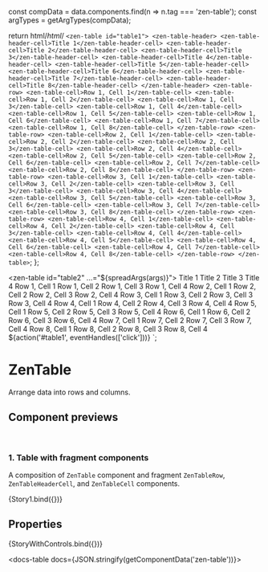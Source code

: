 
const compData = data.components.find(n => n.tag === 'zen-table');
const argTypes = getArgTypes(compData);

<Meta title="In progress/Tables/Table" component="zen-table" argTypes={argTypes} />

  return html/*html*/ `
    <zen-table id="table1">
      <zen-table-header>
        <zen-table-header-cell>Title 1</zen-table-header-cell>
        <zen-table-header-cell>Title 2</zen-table-header-cell>
        <zen-table-header-cell>Title 3</zen-table-header-cell>
        <zen-table-header-cell>Title 4</zen-table-header-cell>
        <zen-table-header-cell>Title 5</zen-table-header-cell>
        <zen-table-header-cell>Title 6</zen-table-header-cell>
        <zen-table-header-cell>Title 7</zen-table-header-cell>
        <zen-table-header-cell>Title 8</zen-table-header-cell>
      </zen-table-header>
      <zen-table-row>
        <zen-table-cell>Row 1, Cell 1</zen-table-cell>
        <zen-table-cell>Row 1, Cell 2</zen-table-cell>
        <zen-table-cell>Row 1, Cell 3</zen-table-cell>
        <zen-table-cell>Row 1, Cell 4</zen-table-cell>
        <zen-table-cell>Row 1, Cell 5</zen-table-cell>
        <zen-table-cell>Row 1, Cell 6</zen-table-cell>
        <zen-table-cell>Row 1, Cell 7</zen-table-cell>
        <zen-table-cell>Row 1, Cell 8</zen-table-cell>
      </zen-table-row>
      <zen-table-row>
        <zen-table-cell>Row 2, Cell 1</zen-table-cell>
        <zen-table-cell>Row 2, Cell 2</zen-table-cell>
        <zen-table-cell>Row 2, Cell 3</zen-table-cell>
        <zen-table-cell>Row 2, Cell 4</zen-table-cell>
        <zen-table-cell>Row 2, Cell 5</zen-table-cell>
        <zen-table-cell>Row 2, Cell 6</zen-table-cell>
        <zen-table-cell>Row 2, Cell 7</zen-table-cell>
        <zen-table-cell>Row 2, Cell 8</zen-table-cell>
      </zen-table-row>
      <zen-table-row>
        <zen-table-cell>Row 3, Cell 1</zen-table-cell>
        <zen-table-cell>Row 3, Cell 2</zen-table-cell>
        <zen-table-cell>Row 3, Cell 3</zen-table-cell>
        <zen-table-cell>Row 3, Cell 4</zen-table-cell>
        <zen-table-cell>Row 3, Cell 5</zen-table-cell>
        <zen-table-cell>Row 3, Cell 6</zen-table-cell>
        <zen-table-cell>Row 3, Cell 7</zen-table-cell>
        <zen-table-cell>Row 3, Cell 8</zen-table-cell>
      </zen-table-row>
      <zen-table-row>
        <zen-table-cell>Row 4, Cell 1</zen-table-cell>
        <zen-table-cell>Row 4, Cell 2</zen-table-cell>
        <zen-table-cell>Row 4, Cell 3</zen-table-cell>
        <zen-table-cell>Row 4, Cell 4</zen-table-cell>
        <zen-table-cell>Row 4, Cell 5</zen-table-cell>
        <zen-table-cell>Row 4, Cell 6</zen-table-cell>
        <zen-table-cell>Row 4, Cell 7</zen-table-cell>
        <zen-table-cell>Row 4, Cell 8</zen-table-cell>
      </zen-table-row>
    </zen-table>
  `;
};

  <zen-table id="table2" ...="${spreadArgs(args)}">
    <zen-table-header>
      <zen-table-header-cell>Title 1</zen-table-header-cell>
      <zen-table-header-cell>Title 2</zen-table-header-cell>
      <zen-table-header-cell>Title 3</zen-table-header-cell>
      <zen-table-header-cell>Title 4</zen-table-header-cell>
    </zen-table-header>
    <zen-table-row>
      <zen-table-cell>Row 1, Cell 1</zen-table-cell>
      <zen-table-cell>Row 1, Cell 2</zen-table-cell>
      <zen-table-cell>Row 1, Cell 3</zen-table-cell>
      <zen-table-cell>Row 1, Cell 4</zen-table-cell>
    </zen-table-row>
    <zen-table-row>
      <zen-table-cell>Row 2, Cell 1</zen-table-cell>
      <zen-table-cell>Row 2, Cell 2</zen-table-cell>
      <zen-table-cell>Row 2, Cell 3</zen-table-cell>
      <zen-table-cell>Row 2, Cell 4</zen-table-cell>
    </zen-table-row>
    <zen-table-row>
      <zen-table-cell>Row 3, Cell 1</zen-table-cell>
      <zen-table-cell>Row 3, Cell 2</zen-table-cell>
      <zen-table-cell>Row 3, Cell 3</zen-table-cell>
      <zen-table-cell>Row 3, Cell 4</zen-table-cell>
    </zen-table-row>
    <zen-table-row>
      <zen-table-cell>Row 4, Cell 1</zen-table-cell>
      <zen-table-cell>Row 4, Cell 2</zen-table-cell>
      <zen-table-cell>Row 4, Cell 3</zen-table-cell>
      <zen-table-cell>Row 4, Cell 4</zen-table-cell>
    </zen-table-row>
    <zen-table-row>
      <zen-table-cell>Row 5, Cell 1</zen-table-cell>
      <zen-table-cell>Row 5, Cell 2</zen-table-cell>
      <zen-table-cell>Row 5, Cell 3</zen-table-cell>
      <zen-table-cell>Row 5, Cell 4</zen-table-cell>
    </zen-table-row>
    <zen-table-row>
      <zen-table-cell>Row 6, Cell 1</zen-table-cell>
      <zen-table-cell>Row 6, Cell 2</zen-table-cell>
      <zen-table-cell>Row 6, Cell 3</zen-table-cell>
      <zen-table-cell>Row 6, Cell 4</zen-table-cell>
    </zen-table-row>
    <zen-table-row>
      <zen-table-cell>Row 7, Cell 1</zen-table-cell>
      <zen-table-cell>Row 7, Cell 2</zen-table-cell>
      <zen-table-cell>Row 7, Cell 3</zen-table-cell>
      <zen-table-cell>Row 7, Cell 4</zen-table-cell>
    </zen-table-row>
    <zen-table-row>
      <zen-table-cell>Row 8, Cell 1</zen-table-cell>
      <zen-table-cell>Row 8, Cell 2</zen-table-cell>
      <zen-table-cell>Row 8, Cell 3</zen-table-cell>
      <zen-table-cell>Row 8, Cell 4</zen-table-cell>
    </zen-table-row>
  </zen-table>
  ${action('#table1', eventHandles(['click']))}
`;

# ZenTable

Arrange data into rows and columns.

## Component previews

<br />

### 1. Table with fragment components

A composition of `ZenTable` component and fragment `ZenTableRow`, `ZenTableHeaderCell`, and `ZenTableCell` components.

<Canvas>
  <Story name="story1">{Story1.bind({})}</Story>
</Canvas>

## Properties

<Canvas>
  <Story
    name="default"
    args={{
      ...getDefaultArgs(argTypes),
    }}
  >
    {StoryWithControls.bind({})}
  </Story>
</Canvas>

<ArgsTable story="default" />

<docs-table docs={JSON.stringify(getComponentData('zen-table'))}></docs-table>
